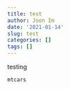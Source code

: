 ```yaml
---
title: test
author: Joon Im
date: '2021-01-14'
slug: test
categories: []
tags: []
---
```




testing


```r
mtcars
```

